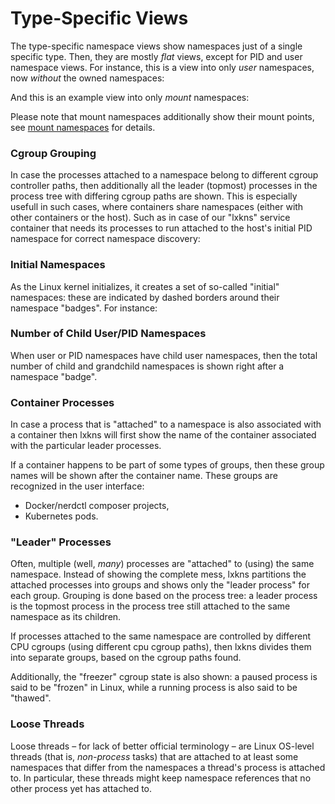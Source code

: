 
# Type-Specific Views

The type-specific namespace views show namespaces just of a single specific
type. Then, they are mostly _flat_ views, except for PID and user namespace
views. For instance, this is a view into only _user_ namespaces, now _without_
the owned namespaces:

<Example>
  <NamespaceProcessTree type="user" discovery={discovery} action={{ action: "" }} />
</Example>

And this is an example view into only _mount_ namespaces:

<Example>
  <NamespaceProcessTree type="mnt" discovery={discovery} action={{ action: "" }} />
</Example>

Please note that mount namespaces additionally show their mount points, see
[mount namespaces](/help/mounts) for details.

### Cgroup Grouping

In case the processes attached to a namespace belong to different cgroup
controller paths, then additionally all the leader (topmost) processes in the process
tree with differing cgroup paths are shown. This is especially usefull in such
cases, where containers share namespaces (either with other containers or the
host). Such as in case of our "lxkns" service container that needs its processes
to run attached to the host's initial PID namespace for correct namespace
discovery:

<Example>
  <NamespaceProcessTree type="pid" discovery={discovery} action={{ action: "" }} />
</Example>

### Initial Namespaces

As the Linux kernel initializes, it creates a set of so-called "initial"
namespaces: these are indicated by dashed borders around their namespace
"badges". For instance:

<Example maxWidth="16em">
  <NamespaceExample type="net" initial={true} />
</Example>


### Number of Child User/PID Namespaces

When user or PID namespaces have child user namespaces, then the total number of
child and grandchild namespaces is shown right after a namespace "badge".

### Container Processes

In case a process that is "attached" to a namespace is also associated with a
container then lxkns will first show the name of the container associated with
the particular leader processes.

If a container happens to be part of some types of groups, then these group
names will be shown after the container name. These groups are recognized in the
user interface:

- Docker/nerdctl composer projects,
- Kubernetes pods.

### "Leader" Processes

Often, multiple (well, _many_) processes are "attached" to (using) the same
namespace. Instead of showing the complete mess, lxkns partitions the attached
processes into groups and shows only the "leader process" for each group.
Grouping is done based on the process tree: a leader process is the topmost
process in the process tree still attached to the same namespace as its
children.

If processes attached to the same namespace are controlled by different CPU
cgroups (using different cpu cgroup paths), then lxkns divides them into
separate groups, based on the cgroup paths found.

Additionally, the "freezer" cgroup state is also shown: a <Pause
className="icon"/> paused process is said to be "frozen" in Linux, while a
&#32;<PlayArrow className="icon"/> running process is also said to be "thawed".

### Loose Threads

Loose threads – for lack of better official terminology – are Linux OS-level
threads (that is, _non-process_ tasks) that are attached to at least some
namespaces that differ from the namespaces a thread's process is attached to. In
particular, these threads might keep namespace references that no other process
yet has attached to.

